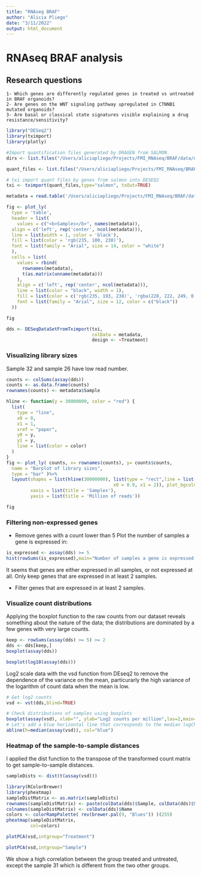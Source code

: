 ```yaml
---
title: "RNAseq BRAF"
author: "Alicia Pliego"
date: "3/11/2022"
output: html_document
---
```


# RNAseq BRAF analysis

## Research questions

	1- Which genes are differently regulated genes in treated vs untreated in BRAF organoids?
	2- Are genes on the WNT signaling pathway upregulated in CTNNB1 mutated organoids?
	3- Are basal or classical state signatures visible explaining a drug resistance/sensitivity?

```r
library("DESeq2")
library(tximport)
library(plotly)

```


```r
#Import quantification files generated by DRAGEN from SALMON.
dirs <- list.files("/Users/aliciapliego/Projects/FMI_RNAseq/BRAF/data/data_v1/")
```

```r
quant_files <- list.files("/Users/aliciapliego/Projects/FMI_RNAseq/BRAF/data/data_v1/",pattern="quant.genes.sf",recursive = TRUE,full.names = TRUE)
```

```r
# txi import quant files by genes from salmon into DESEQ2
txi <- tximport(quant_files,type="salmon", txOut=TRUE)
```


```r
metadata = read.table('/Users/aliciapliego/Projects/FMI_RNAseq/BRAF/data/BRAF_samples.txt', header = TRUE)

fig <- plot_ly(
  type = 'table',
  header = list(
    values = c("<b>Samples</b>", names(metadata)),
  align = c('left', rep('center', ncol(metadata))),
  line = list(width = 1, color = 'black'),
  fill = list(color = 'rgb(235, 100, 230)'),
  font = list(family = "Arial", size = 14, color = "white")
  ),
  cells = list(
    values = rbind(
      rownames(metadata), 
      t(as.matrix(unname(metadata)))
    ),
    align = c('left', rep('center', ncol(metadata))),
    line = list(color = "black", width = 1),
    fill = list(color = c('rgb(235, 193, 238)', 'rgba(228, 222, 249, 0.65)')),
    font = list(family = "Arial", size = 12, color = c("black"))
  ))

fig
```

```r
dds <- DESeqDataSetFromTximport(txi, 
                                colData = metadata,
                                design <- ~Treatment)
```
### Visualizing library sizes 
Sample 32 and sample 26 have low read number. 
```r
counts <- colSums(assay(dds))
counts <- as.data.frame(counts)
rownames(counts) <- metadata$Sample
```


```r

hline <- function(y = 30000000, color = "red") {
  list(
    type = "line",
    x0 = 0,
    x1 = 1,
    xref = "paper",
    y0 = y,
    y1 = y,
    line = list(color = color)
  )
}
fig <- plot_ly( counts, x= rownames(counts), y= counts$counts,
  name = "Barplot of library sizes",
  type = "bar" )%>%
  layout(shapes = list(hline(30000000), list(type = "rect",line = list(color = "black"),
                                        x0 = 0.9, x1 = 2)), plot_bgcolor = "#e5ecf6", title = "Barplot of library sizes",
         xaxis = list(title = 'Samples'), 
         yaxis = list(title = 'Million of reads'))

fig
```

### Filtering non-expressed genes
- Remove genes with a count lower than 5
Plot the number of samples a gene is expressed in:
```r
is_expressed <- assay(dds) >= 5
hist(rowSums(is_expressed),main="Number of samples a gene is expressed in",xlab="Sample Count")
```

It seems that genes are either expressed in all samples, or not expressed at all. Only keep genes that are expressed in at least 2 samples.

- Filter genes that are expressed in at least 2 samples.

### Visualize count distributions
Applying the boxplot function to the raw counts from our dataset reveals something about the nature of the data; the distributions are dominated by a few genes with very large counts.
```r
keep <- rowSums(assay(dds) >= 5) >= 2
dds <- dds[keep,]
boxplot(assay(dds))

```


```r
boxplot(log10(assay(dds)))

```

Log2 scale data with the vsd function from DEseq2 to remove the dependence of the variance on the mean, particurarly the high variance of the logarithm of count data when the mean is low. 
```r
# Get log2 counts
vsd <- vst(dds,blind=TRUE)
```

```r
# Check distributions of samples using boxplots
boxplot(assay(vsd), xlab="", ylab="Log2 counts per million",las=2,main="Normalised Distributions")
# Let's add a blue horizontal line that corresponds to the median logCPM
abline(h=median(assay(vsd)), col="blue")
```

### Heatmap of the sample-to-sample distances 
I applied the dist function to the transpose of the transformed count matrix to get sample-to-sample distances.

```r
sampleDists <- dist(t(assay(vsd)))
```

```r
library(RColorBrewer)
library(pheatmap)
sampleDistMatrix <- as.matrix(sampleDists)
rownames(sampleDistMatrix) <- paste(colData(dds)$Sample, colData(dds)$Status, sep="-")
colnames(sampleDistMatrix) <- colData(dds)$Name
colors <- colorRampPalette( rev(brewer.pal(9, "Blues")) )(255)
pheatmap(sampleDistMatrix,
         col=colors)
```

```r
plotPCA(vsd,intgroup="Treatment")

```

```r
plotPCA(vsd,intgroup="Sample")
```

We show a high correlation between the group treated and untreated, except the sample 31 which is different from the two other groups.
